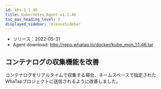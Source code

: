 ```yaml
---
id: k8s-1_1_46
title: Kubernetes Agent v1.1.46
toc_max_heading_level: 2
displayed_sidebar: releaseSidebar
---
```



- リリース：2022-05-31
- Agent download: http://repo.whatap.io/docker/kube_mon_1.1.46.tar

## コンテナログの収集機能を改善

コンテナログをリアルタイムで収集する場合、ネームスペースで指定されたWhaTapプロジェクトに送信されるように改善しました。
